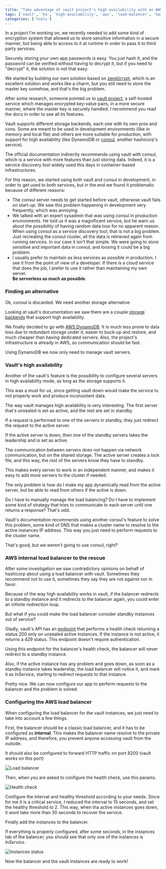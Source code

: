```yaml
---
title: "Take advantage of vault project's high availability with an AWS internal load balancer"
tags: ['vault', 'ha', 'high-availability', 'aws', 'load-balancer', 'hashicorp', 'encryption', 'security']
categories: ['tools']
---
```


In a project I'm working on, we recently needed to add some kind of encryption system that allowed us to store sensitive information in a secure manner, but being able to access to it at runtime in order to pass it to third party services.

Securely storing your own app passwords is easy. You just hash it, and the password can be verified without having to decrypt it, but if you need to "decrypt" it, the solution is not that easy.

We started by building our own solution based on [zend/crypt](https://docs.zendframework.com/zend-crypt/), which is an excellent solution and works like a charm, but you still need to store the master key somehow, and that's the big problem.

After some research, someone pointed us to [vault project](https://www.vaultproject.io/), a self-hosted service which manages encrypted key-value pairs, in a more secure manner, where the master key is securely handled. I recommend you read the docs in order to see all its features.

Vault supports different storage backends, each one with its own pros and cons. Some are meant to be used in development environments (like in memory and local file) and others are more suitable for production, with support for high availability (like DynamoDB or [consul](https://www.consul.io/), another hashicorp's service).

The official documentation indirectly recommends using vault with consul, which is a service with more features than just storing data. Indeed, it is a service discovery tool widely used this days in container-based infrastructures.

For this reason, we started using both vault and consul in development, in order to get used to both services, but in the end we found it problematic because of different reasons:

* The consul server needs to get started before vault, otherwise vault fails on start-up. We saw this problem happening in development very frequently, which was annoying.
* We talked with an expert sysadmin that was using consul in production environments. He told us it was a magnificent service, but he warn us about the possibility of having random data loss for no apparent reason.<br />
When using consul as a service discovery tool, that is not a big problem. Just recreating the consul cluster, all the data is retrieved again from running services. In our case it isn't that simple. We were going to store sensitive and important data in consul, and loosing it could be a big problem.
* I usually prefer to maintain as less services as possible in production. I see it from the point of view of a developer. If there is a cloud service that does the job, I prefer to use it rather than maintaining my own server.<br />
**Be serverless as much as possible**.

### Finding an alternative

Ok, consul is discarded. We need another storage alternative.

Looking at vault's documentation we saw there are a couple [storage backends](https://www.vaultproject.io/docs/configuration/storage/dynamodb.html) that support high availability.

We finally decided to go with [AWS DynamoDB](https://aws.amazon.com/dynamodb/). It is much less prone to data loss due to redundant storage under it, easier to buck-up and restore, and much cheaper than having dedicated servers. Also, the project's infrastructure is already in AWS, so communication should be fast.

Using DynamoDB we now only need to manage vault servers.

### Vault's high availability

Another of the vault's feature is the possibility to configure several servers in high availability mode, as long as the storage supports it.

This was a must for us, since getting vault down would make the service to not properly work and produce inconsistent data.

The way vault manages high availability is very interesting. The first server that's unsealed is set as active, and the rest are set in standby.

If a request is performed to one of the servers in standby, they just redirect the request to the active server.

If the active server is down, then one of the standby servers takes the leadership and is set as active.

The communication between servers does not happen via network communication, but on the shared storage. The active server creates a lock file, and this way, the rest of the servers know they have to standby.

This makes every server to work in an independent manner, and makes it easy to add more servers to the cluster if needed.

The only problem is how do I make my app dynamically read from the active server, but be able to read from others if the active is down.

Do I have to manually manage the load balancing? Do I have to implement some kind of strategy that tries to communicate to each server until one returns a response? That's odd.

Vault's documentation recommends using another consul's feature to solve this problem, some kind of DNS that makes a cluster name to resolve to the active instances IP address. This way you just need to perform requests to the cluster name.

That's good, but we weren't going to use consul, right?

### AWS internal load balancer to the rescue

After some investigation we saw contradictory opinions on behalf of hashicorp about using a load balancer with vault. Sometimes they recommend not to use it, sometimes they say they are not against nor in favor. 

Because of the way high availability works in vault, if the balancer redirects to a standby instance and it redirects to the balancer again, you could enter an infinite redirection loop.

But what if you could make the load balancer consider standby instances out of service?

Gladly, vault's API has an [endpoint](https://www.vaultproject.io/api/system/health.html) that performs a health check returning a status 200 only on unsealed active instances. If the instance is not active, it returns a 429 status. This endpoint doesn't require authentication.

Using this endpoint for the balancer's health check, the balancer will never redirect to a standby instance.

Also, if the active instance has any problem and goes down, as soon as a standby instance takes leadership, the load balancer will notice it, and mark it as *InService*, starting to redirect requests to that instance.

Pretty nice. We can now configure our app to perform requests to the balancer and the problem is solved.

### Configuring the AWS load balancer

When configuring the load balancer for the vault instances, we just need to take into account a few things.

First, the balancer should be a classic load balancer, and it has to be configured as **internal**. This makes the balancer name resolve to the private IP address, and therefore, you prevent anyone accessing vault from the outside.

It should also be configured to forward HTTP traffic on port 8200 (vault works on this port)

![Load balancer]({{site.url}}/assets/img/vault-with-load-balancer/balancer-first-step.png)

Then, when you are asked to configure the health check, use this params.

![Health check]({{site.url}}/assets/img/vault-with-load-balancer/health-check.png)

Configure the interval and healthy threshold according to your needs. Since for me it is a critical service, I reduced the interval to 15 seconds, and set the healthy threshold to 2. This way, when tha active instances goes down, it wont take more than 30 seconds to recover the service.

Finally add the instances to the balancer.

If everything is properly configured, after some seconds, in the instances tab of the balancer, you should see that only one of the instances is *InService*.

![Instances status]({{site.url}}/assets/img/vault-with-load-balancer/instances-status.png)

Now the balancer and the vault instances are ready to work!
